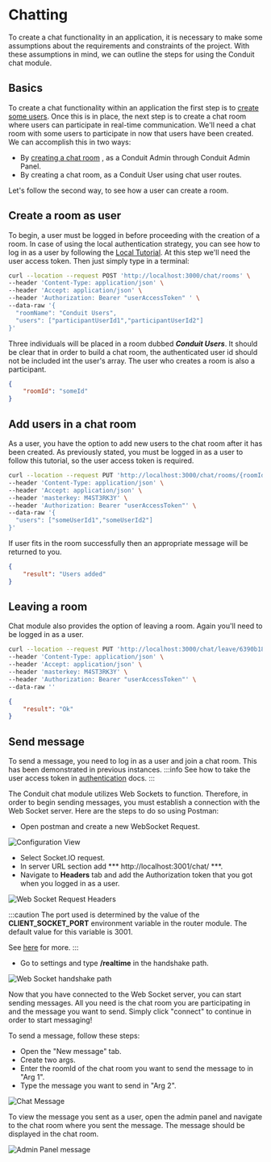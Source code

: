 # Chatting

To create a chat functionality in an application, it is necessary to make some assumptions about the requirements and constraints of the project.
With these assumptions in mind, we can outline the steps for using the Conduit chat module.

## Basics

To create a chat functionality within an application the first step is to [create some users](../../authentication/get-started#create-a-user).
Once this is in place, the next step is to create a chat room where users can participate in real-time communication.
We'll need a chat room with some users to participate in now that users have been created. We can accomplish this in two ways:


- By [creating a chat room](../get-started#creating-rooms) , as a Conduit Admin through Conduit Admin Panel.
- By creating a chat room, as a Conduit User using chat user routes.

Let's follow the second way, to see how a user can create a room.

## Create a room as user

To begin, a user must be logged in before proceeding with the creation of a room. In case of using the local authentication strategy,
you can see how to log in as a user by following the [Local Tutorial](../../authentication/tutorials/local).
At this step we'll need the user access token. Then just simply type in a terminal:

```bash = "Create a room as user"
curl --location --request POST 'http://localhost:3000/chat/rooms' \
--header 'Content-Type: application/json' \
--header 'Accept: application/json' \
--header 'Authorization: Bearer "userAccessToken" ' \
--data-raw '{
  "roomName": "Conduit Users",
  "users": ["participantUserId1","participantUserId2"]
}'
```

Three individuals will be placed in a room dubbed ***Conduit Users***. It should be clear that in order to build a chat room,
the authenticated user id should not be included int the user's array. The user who creates a room is also a participant.

```json title="Response"
{
    "roomId": "someId"
}
```

## Add users in a chat room

As a user, you have the option to add new users to the chat room after it has been created.
As previously stated, you must be logged in as a user to follow this tutorial, so the user access token is required.

```bash title="Add users in a room"
curl --location --request PUT 'http://localhost:3000/chat/rooms/{roomId}/addUsers' \
--header 'Content-Type: application/json' \
--header 'Accept: application/json' \
--header 'masterkey: M4ST3RK3Y' \
--header 'Authorization: Bearer "userAccessToken"' \
--data-raw '{
  "users": ["someUserId1","someUserId2"]
}'
```
If user fits in the room successfully then an appropriate message will be returned to you.

```json title="Response"
{
    "result": "Users added"
}
```

## Leaving a room

Chat module also provides the option of leaving a room. Again you'll need to be logged in as a user.

```bash title="Add users in a room"
curl --location --request PUT 'http://localhost:3000/chat/leave/6390b1808c52d0b5a436a429' \
--header 'Content-Type: application/json' \
--header 'Accept: application/json' \
--header 'masterkey: M4ST3RK3Y' \
--header 'Authorization: Bearer "userAccessToken"' \
--data-raw ''
```

```json title="Response"
{
    "result": "Ok"
}
```

## Send message

To send a message, you need to log in as a user and join a chat room. This has been demonstrated in previous instances.
:::info
See how to take the user access token in [authentication](../../authentication/tutorials/local) docs.
:::

The Conduit chat module utilizes Web Sockets to function. Therefore, in order to begin sending messages, you must establish a connection with the Web Socket server.
Here are the steps to do so using Postman:

- Open postman and create a new WebSocket Request.

![Configuration View](/v0.15/modules/chat/chat_tutorial_1.png)


- Select Socket.IO request.
- In server URL section add *** http://localhost:3001/chat/ ***.
- Navigate to **Headers** tab and add the Authorization token that you got when you logged in as a user.

![Web Socket Request Headers](/v0.15/modules/chat/web_socket_headers.png)

:::caution
The port used is determined by the value of the **CLIENT_SOCKET_PORT** environment variable in the router module. The default value for this variable is 3001.

See [here](https://github.com/ConduitPlatform/Conduit/blob/main/modules/chat/README.mdx) for more.
:::

- Go to settings and type **/realtime** in the handshake path.

![Web Socket handshake path](/v0.15/modules/chat/web_socket_settings.png)


Now that you have connected to the Web Socket server, you can start sending messages.
All you need is the chat room you are participating in and the message you want to send. Simply click "connect" to continue in order to start messaging!

To send a message, follow these steps:

- Open the "New message" tab.
- Create two args.
- Enter the roomId of the chat room you want to send the message to in "Arg 1".
- Type the message you want to send in "Arg 2".

![Chat Message](/v0.15/modules/chat/web_socket_message.png)


To view the message you sent as a user, open the admin panel and navigate to the chat room where you sent the message.
The message should be displayed in the chat room.

![Admin Panel message](/v0.15/modules/chat/final_message.png)


